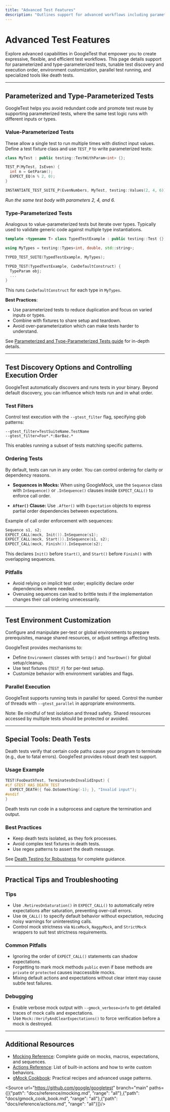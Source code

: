 ```yaml
---
title: "Advanced Test Features"
description: "Outlines support for advanced workflows including parameterized and type-parameterized tests, test discovery options, and controlling execution order. Explores test environment customization, parallel execution, and special tools like death tests."
---
```


# Advanced Test Features

Explore advanced capabilities in GoogleTest that empower you to create expressive, flexible, and efficient test workflows. This page details support for parameterized and type-parameterized tests, tunable test discovery and execution order, environment customization, parallel test running, and specialized tools like death tests.

---

## Parameterized and Type-Parameterized Tests

GoogleTest helps you avoid redundant code and promote test reuse by supporting parameterized tests, where the same test logic runs with different inputs or types.

### Value-Parameterized Tests

These allow a single test to run multiple times with distinct input values. Define a test fixture class and use `TEST_P` to write parameterized tests:

```cpp
class MyTest : public testing::TestWithParam<int> {};

TEST_P(MyTest, IsEven) {
  int n = GetParam();
  EXPECT_EQ(n % 2, 0);
}

INSTANTIATE_TEST_SUITE_P(EvenNumbers, MyTest, testing::Values(2, 4, 6));
```

*Run the same test body with parameters 2, 4, and 6.*


### Type-Parameterized Tests

Analogous to value-parameterized tests but iterate over types. Typically used to validate generic code against multiple type instantiations.

```cpp
template <typename T> class TypedTestExample : public testing::Test {};

using MyTypes = testing::Types<int, double, std::string>;

TYPED_TEST_SUITE(TypedTestExample, MyTypes);

TYPED_TEST(TypedTestExample, CanDefaultConstruct) {
  TypeParam obj;
  ...
}
```

This runs `CanDefaultConstruct` for each type in `MyTypes`.

**Best Practices**:
- Use parameterized tests to reduce duplication and focus on varied inputs or types.
- Combine with fixtures to share setup and teardown.
- Avoid over-parameterization which can make tests harder to understand.

See [Parameterized and Type-Parameterized Tests guide](/guides/advanced-patterns/parameterized-type-tests) for in-depth details.

---

## Test Discovery Options and Controlling Execution Order

GoogleTest automatically discovers and runs tests in your binary. Beyond default discovery, you can influence which tests run and in what order.

### Test Filters

Control test execution with the `--gtest_filter` flag, specifying glob patterns:

```
--gtest_filter=TestSuiteName.TestName
--gtest_filter=Foo*.*:BarBaz.*
```

This enables running a subset of tests matching specific patterns.

### Ordering Tests

By default, tests can run in any order. You can control ordering for clarity or dependency reasons.

- **Sequences in Mocks:** When using GoogleMock, use the `Sequence` class with `InSequence()` or `.InSequence()` clauses inside `EXPECT_CALL()` to enforce call order.

- **`After()` Clause:** Use `.After()` with `Expectation` objects to express partial order dependencies between expectations.

Example of call order enforcement with sequences:

```cpp
Sequence s1, s2;
EXPECT_CALL(mock, Init()).InSequence(s1);
EXPECT_CALL(mock, Start()).InSequence(s1, s2);
EXPECT_CALL(mock, Finish()).InSequence(s2);
```

This declares `Init()` before `Start()`, and `Start()` before `Finish()` with overlapping sequences.

### Pitfalls

- Avoid relying on implicit test order; explicitly declare order dependencies where needed.
- Overusing sequences can lead to brittle tests if the implementation changes their call ordering unnecessarily.

---

## Test Environment Customization

Configure and manipulate per-test or global environments to prepare prerequisites, manage shared resources, or adjust settings affecting tests.

GoogleTest provides mechanisms to:
- Define `Environment` classes with `SetUp()` and `TearDown()` for global setup/cleanup.
- Use test fixtures (`TEST_F`) for per-test setup.
- Customize behavior with environment variables and flags.

### Parallel Execution

GoogleTest supports running tests in parallel for speed. Control the number of threads with `--gtest_parallel` in appropriate environments.

Note: Be mindful of test isolation and thread safety. Shared resources accessed by multiple tests should be protected or avoided.

---

## Special Tools: Death Tests

Death tests verify that certain code paths cause your program to terminate (e.g., due to fatal errors). GoogleTest provides robust death test support.

### Usage Example

```cpp
TEST(FooDeathTest, TerminatesOnInvalidInput) {
#if GTEST_HAS_DEATH_TEST
  EXPECT_DEATH({ foo.DoSomething(-1); }, "Invalid input");
#endif
}
```

Death tests run code in a subprocess and capture the termination and output.

### Best Practices
- Keep death tests isolated, as they fork processes.
- Avoid complex test fixtures in death tests.
- Use regex patterns to assert the death message.

See [Death Testing for Robustness](/guides/advanced-patterns/death-testing) for complete guidance.

---

## Practical Tips and Troubleshooting

### Tips
- Use `.RetiresOnSaturation()` in `EXPECT_CALL()` to automatically retire expectations after saturation, preventing over-call errors.
- Use `ON_CALL()` to specify default behavior without expectation, reducing noisy warnings for uninteresting calls.
- Control mock strictness via `NiceMock`, `NaggyMock`, and `StrictMock` wrappers to suit test strictness requirements.

### Common Pitfalls
- Ignoring the order of `EXPECT_CALL()` statements can shadow expectations.
- Forgetting to mark mock methods `public` even if base methods are `private` or `protected` causes inaccessible mocks.
- Mixing default actions and expectations without clear intent may cause subtle test failures.

### Debugging
- Enable verbose mock output with `--gmock_verbose=info` to get detailed traces of mock calls and expectations.
- Use `Mock::VerifyAndClearExpectations()` to force verification before a mock is destroyed.

---

## Additional Resources

- [Mocking Reference](../reference/mocking.md): Complete guide on mocks, macros, expectations, and sequences.
- [Actions Reference](../reference/actions.md): List of built-in actions and how to write custom behaviors.
- [gMock Cookbook](../gmock_cook_book.md): Practical recipes and advanced usage patterns.

<Source url="https://github.com/google/googletest" branch="main" paths={[{"path": "docs/reference/mocking.md", "range": "all"},{"path": "docs/gmock_cook_book.md", "range": "all"},{"path": "docs/reference/actions.md", "range": "all"}]}/>
